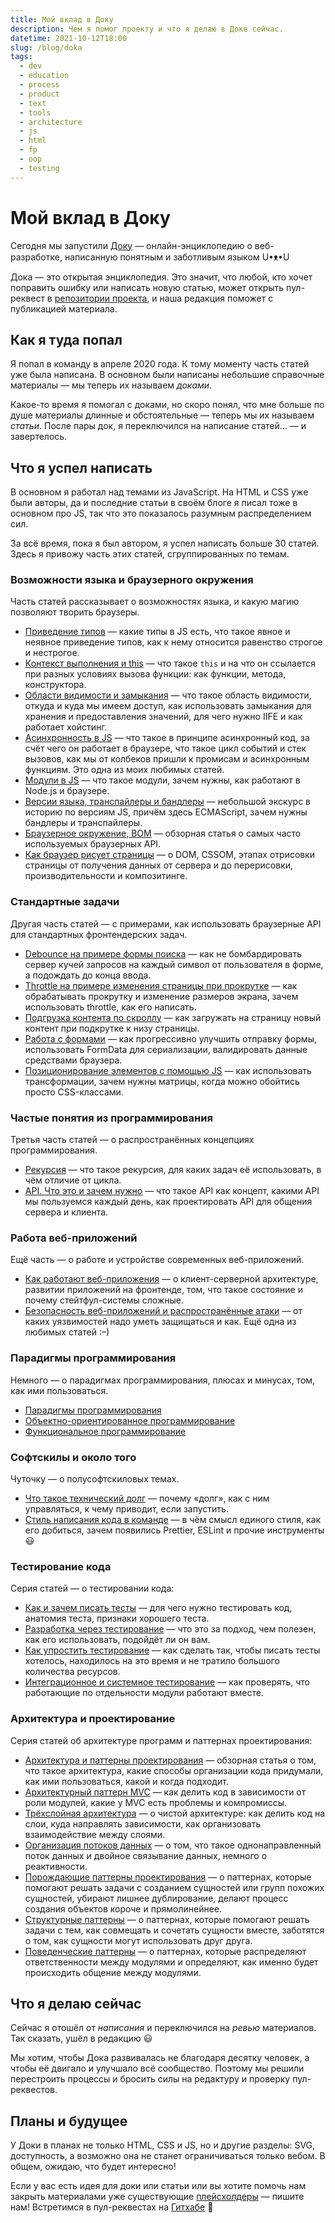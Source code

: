 ```yaml
---
title: Мой вклад в Доку
description: Чем я помог проекту и что я делаю в Доке сейчас.
datetime: 2021-10-12T18:00
slug: /blog/doka
tags:
  - dev
  - education
  - process
  - product
  - text
  - tools
  - architecture
  - js
  - html
  - fp
  - oop
  - testing
---
```


# Мой вклад в Доку

Сегодня мы запустили [Доку](https://doka.guide) — онлайн-энциклопедию о веб-разработке, написанную понятным и заботливым языком U•ᴥ•U

Дока — это открытая энциклопедия. Это значит, что любой, кто хочет поправить ошибку или написать новую статью, может открыть пул-реквест в [репозитории проекта](https://github.com/doka-guide/content), и наша редакция поможет с публикацией материала.

## Как я туда попал

Я попал в команду в апреле 2020 года. К тому моменту часть статей уже была написана. В основном были написаны небольшие справочные материалы — мы теперь их называем _доками_.

Какое-то время я помогал с доками, но скоро понял, что мне больше по душе материалы длинные и обстоятельные — теперь мы их называем _статьи_. После пары док, я переключился на написание статей... — и завертелось.

## Что я успел написать

В основном я работал над темами из JavaScript. На HTML и CSS уже были авторы, да и последние статьи в своём блоге я писал тоже в основном про JS, так что это показалось разумным распределением сил.

За всё время, пока я был автором, я успел написать больше 30 статей. Здесь я привожу часть этих статей, сгруппированных по темам.

### Возможности языка и браузерного окружения

Часть статей рассказывает о возможностях языка, и какую магию позволяют творить браузеры.

- [Приведение типов](https://doka.guide/js/typecasting/) — какие типы в JS есть, что такое явное и неявное приведение типов, как к нему относится равенство строгое и нестрогое.
- [Контекст выполнения и this](https://doka.guide/js/function-context/) — что такое `this` и на что он ссылается при разных условиях вызова функции: как функции, метода, конструктора.
- [Области видимости и замыкания](https://doka.guide/js/closures/) — что такое область видимости, откуда и куда мы имеем доступ, как использовать замыкания для хранения и предоставления значений, для чего нужно IIFE и как работает хойстинг.
- [Асинхронность в JS](https://doka.guide/js/async-in-js/) — что такое в принципе асинхронный код, за счёт чего он работает в браузере, что такое цикл событий и стек вызовов, как мы от колбеков пришли к промисам и асинхронным функциям. Это одна из моих любимых статей.
- [Модули в JS](https://doka.guide/js/modules/) — что такое модули, зачем нужны, как работают в Node.js и браузере.
- [Версии языка, транспайлеры и бандлеры](https://doka.guide/js/language-versions/) — небольшой экскурс в историю по версиям JS, причём здесь ECMAScript, зачем нужны бандлеры и транспайлеры.
- [Браузерное окружение, BOM](https://doka.guide/js/bom/) — обзорная статья о самых часто используемых браузерных API.
- [Как браузер рисует страницы](https://doka.guide/js/how-the-browser-creates-pages/) — о DOM, CSSOM, этапах отрисовки страницы от получения данных от сервера и до перерисовки, производительности и композитинге.

### Стандартные задачи

Другая часть статей — с примерами, как использовать браузерные API для стандартных фронтендерских задач.

- [Debounce на примере формы поиска](https://doka.guide/js/debounce/) — как не бомбардировать сервер кучей запросов на каждый символ от пользователя в форме, а подождать до конца ввода.
- [Throttle на примере изменения страницы при прокрутке](https://doka.guide/js/throttle/) — как обрабатывать прокрутку и изменение размеров экрана, зачем использовать throttle, как его написать.
- [Подгрузка контента по скроллу](https://doka.guide/js/infinite-scroll/) — как загружать на страницу новый контент при подкрутке к низу страницы.
- [Работа с формами](https://doka.guide/js/deal-with-forms/) — как прогрессивно улучшить отправку формы, использовать FormData для сериализации, валидировать данные средствами браузера.
- [Позиционирование элементов с помощью JS](https://doka.guide/js/element-positioning-js/) — как использовать трансформации, зачем нужны матрицы, когда можно обойтись просто CSS-классами.

### Частые понятия из программирования

Третья часть статей — о распространённых концепциях программирования.

- [Рекурсия](https://doka.guide/js/recursion/) — что такое рекурсия, для каких задач её использовать, в чём отличие от цикла.
- [API. Что это и зачем нужно](https://doka.guide/js/api/) — что такое API как концепт, какими API мы пользуемся каждый день, как проектировать API для общения сервера и клиента.

### Работа веб-приложений

Ещё часть — о работе и устройстве современных веб-приложений.

- [Как работают веб-приложения](https://doka.guide/js/web-app-works/) — о клиент-серверной архитектуре, развитии приложений на фронтенде, том, что такое состояние и почему стейтфул-системы сложные.
- [Безопасность веб-приложений и распространённые атаки](https://doka.guide/js/web-security/) — от каких уязвимостей надо уметь защищаться и как. Ещё одна из любимых статей :–)

### Парадигмы программирования

Немного — о парадигмах программирования, плюсах и минусах, том, как ими пользоваться.

- [Парадигмы программирования](https://doka.guide/js/programming-paradigms/)
- [Объектно-ориентированное программирование](https://doka.guide/js/oop/)
- [Функциональное программирование](https://doka.guide/js/fp/)

### Софтскилы и около того

Чуточку — о полусофтскиловых темах.

- [Что такое технический долг](https://doka.guide/js/technical-debt/) — почему «долг», как с ним управляться, к чему приводит, если запустить.
- [Стиль написания кода в команде](https://doka.guide/js/code-style/) — в чём смысл единого стиля, как его добиться, зачем появились Prettier, ESLint и прочие инструменты 😃

### Тестирование кода

Серия статей — о тестировании кода:

- [Как и зачем писать тесты](https://doka.guide/js/how-to-test-and-why/) — для чего нужно тестировать код, анатомия теста, признаки хорошего теста.
- [Разработка через тестирование](https://doka.guide/js/tdd/) — что это за подход, чем полезен, как его использовать, подойдёт ли он вам.
- [Как упростить тестирование](https://doka.guide/js/how-to-simplify-tests/) — как сделать так, чтобы писать тесты хотелось, находилось на это время и не тратило большого количества ресурсов.
- [Интеграционное и системное тестирование](https://doka.guide/js/integration-and-system-testing/) — как проверять, что работающие по отдельности модули работают вместе.

### Архитектура и проектирование

Серия статей об архитектуре программ и паттернах проектирования:

- [Архитектура и паттерны проектирования](https://doka.guide/js/architecture-and-design-patterns/) — обзорная статья о том, что такое архитектура, какие способы организации кода придумали, как ими пользоваться, какой и когда подходит.
- [Архитектурный паттерн MVC](https://doka.guide/js/architecture-mvc/) — как делить код в зависимости от роли модулей, какие у MVC есть проблемы и компромиссы.
- [Трёхслойная архитектура](https://doka.guide/js/clean-architecture/) — о чистой архитектуре: как делить код на слои, куда направлять зависимости, как организовать взаимодействие между слоями.
- [Организация потоков данных](https://doka.guide/js/architecture-data-flow/) — о том, что такое однонаправленный поток данных и двойное связывание данных, немного о реактивности.
- [Порождающие паттерны проектирования](https://doka.guide/js/design-patterns-creational/) — о паттернах, которые помогают решать задачи с созданием сущностей или групп похожих сущностей, убирают лишнее дублирование, делают процесс создания объектов короче и прямолинейнее.
- [Структурные паттерны](https://doka.guide/js/design-patterns-structural/) — о паттернах, которые помогают решать задачи с тем, как совмещать и сочетать сущности вместе, заботятся о том, как сущности могут использовать друг друга.
- [Поведенческие паттерны](https://doka.guide/js/design-patterns-behaviorial/) — о паттернах, которые распределяют ответственности между модулями и определяют, как именно будет происходить общение между модулями.

## Что я делаю сейчас

Сейчас я отошёл от _написания_ и переключился на _ревью_ материалов. Так сказать, ушёл в редакцию 😃

Мы хотим, чтобы Дока развивалась не благодаря десятку человек, а чтобы её двигало и улучшало всё сообщество. Поэтому мы решили перестроить процессы и бросить силы на редактуру и проверку пул-реквестов.

## Планы и будущее

У Доки в планах не только HTML, CSS и JS, но и другие разделы: SVG, доступность, а возможно она не станет ограничиваться только вебом. В общем, ожидаю, что будет интересно!

Если у вас есть идея для доки или статьи или вы хотите помочь нам закрыть материалами уже существующие [плейсхолдеры](https://github.com/doka-guide/content/issues) — пишите нам! Встретимся в пул-реквестах на [Гитхабе](https://github.com/doka-guide/content) 👋
